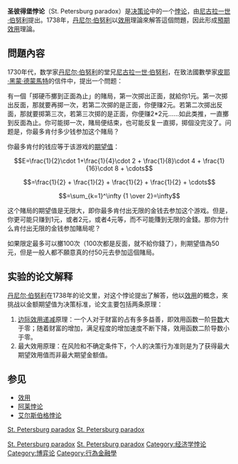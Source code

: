 {{NoteTA
|G1=Math
|G2=Economics
}}
{{unreferenced|time=2015-09-06T20:14:44+00:00}}
'''圣彼得堡悖论'''（St. Petersburg paradox）是[[决策论|决策论]]中的一个[[悖论|悖论]]，由[[尼古拉一世·伯努利|尼古拉一世·伯努利]]提出。1738年，[[丹尼尔·伯努利|丹尼尔·伯努利]]以[[效用|效用]]理論來解答這個問題，因此形成[[預期效用|預期效用]]理論。

==問題內容==
1730年代，数学家[[丹尼尔·伯努利|丹尼尔·伯努利]]的堂兄[[尼古拉一世·伯努利|尼古拉一世·伯努利]]，在致法國數學家[[皮耶·黑蒙·德蒙馬特|皮耶·黑蒙·德蒙馬特]]的信件中，提出一个問题：

有一個「掷硬币擲到正面為止」的賭局，第一次掷出正面，就給你1元。第一次掷出反面，那就要再掷一次，若第二次掷的是正面，你便赚2元。若第二次掷出反面，那就要掷第三次，若第三次掷的是正面，你便赚2*2元……如此类推，一直擲到反面為止。你可能掷一次，賭局便结束，也可能反复一直掷，掷個没完没了。问题是，你最多肯付多少钱参加这个賭局？

你最多肯付的钱应等于该游戏的[[期望值|期望值]]：

:<math>E=\frac{1}{2}\cdot 1+\frac{1}{4}\cdot 2 + \frac{1}{8}\cdot 4 + \frac{1}{16}\cdot 8 + \cdots</math>

::<math>=\frac{1}{2} + \frac{1}{2} + \frac{1}{2} + \frac{1}{2} + \cdots</math>

::<math>=\sum_{k=1}^\infty {1 \over 2}=\infty</math>

这个賭局的期望值是无限大，即你最多肯付出无限的金钱去参加这个游戏。但是，你更可能只赚到1元，或者2元，或者4元等，而不可能賺到无限的金錢。那你为什么肯付出无限的金钱参加賭局呢？

如果限定最多可以擲100次（100次都是反面，就不給你錢了），則期望值為50元，但是一般人都不願意真的付50元去參加這個賭局。

== 实验的论文解释 ==
[[丹尼尔·伯努利|丹尼尔·伯努利]]在1738年的论文里，对这个悖论提出了解答，他以[[效用|效用]]的概念，來挑战以金额期望值为决策标准，论文主要包括两条原理：
# [[边际效用递减|边际效用递减]]原理：一个人对于财富的占有多多益善，即效用函数一阶[[导数|导数]]大于零；随着财富的增加，满足程度的增加速度不断下降，效用函数二阶导数小于零。
# 最大效用原理：在风险和不确定条件下，个人的决策行为准则是为了获得最大期望效用值而非最大期望金额值。

==参见==
* [[效用|效用]]
* [[阿莱悖论|阿莱悖论]]
* [[艾尔斯伯格悖论|艾尔斯伯格悖论]]

[[category:微观经济学|St. Petersburg paradox]]
[[Category:决策悖论|St. Petersburg paradox]]
[[category:应用心理学|St. Petersburg paradox]]
[[Category:概率论悖论|St. Petersburg paradox]]
[[Category:经济学悖论|Category:经济学悖论]]
[[Category:博弈论|Category:博弈论]]
[[Category:行為金融學|Category:行為金融學]]
{{心理学}}